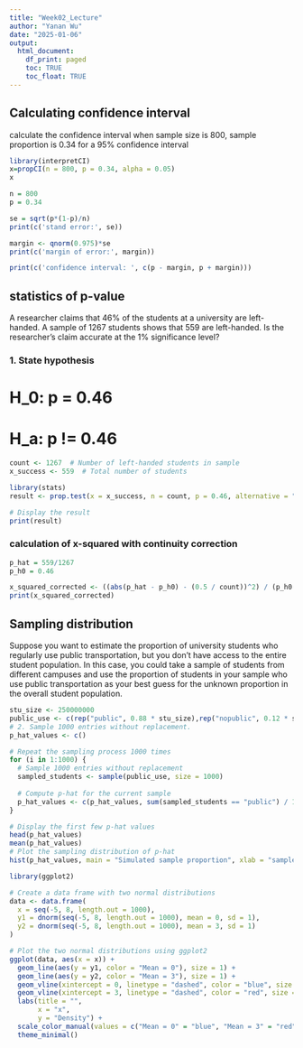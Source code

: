 ```yaml
---
title: "Week02_Lecture"
author: "Yanan Wu"
date: "2025-01-06"
output: 
  html_document:
    df_print: paged
    toc: TRUE
    toc_float: TRUE
---
```

## Calculating confidence interval

calculate the confidence interval when sample size is 800, sample proportion is 0.34 for a 95% confidence interval

```r
library(interpretCI)
x=propCI(n = 800, p = 0.34, alpha = 0.05)
x
```

```r
n = 800
p = 0.34

se = sqrt(p*(1-p)/n)
print(c('stand error:', se))

margin <- qnorm(0.975)*se
print(c('margin of error:', margin))

print(c('confidence interval: ', c(p - margin, p + margin)))
```


## statistics of p-value

A researcher claims that 46% of the students at a university are left-handed. A sample of 1267 students shows that 559 are left-handed. Is the researcher’s claim accurate at the 1% significance level?

### 1. State hypothesis

# H_0: p = 0.46
# H_a: p != 0.46

```r
count <- 1267  # Number of left-handed students in sample
x_success <- 559  # Total number of students

library(stats)
result <- prop.test(x = x_success, n = count, p = 0.46, alternative = "two.sided", conf.level = 0.9)

# Display the result
print(result)
```
### calculation of x-squared with continuity correction 

```r
p_hat = 559/1267
p_h0 = 0.46

x_squared_corrected <- ((abs(p_hat - p_h0) - (0.5 / count))^2) / (p_h0 * (1 - p_h0) / count)
print(x_squared_corrected)


```

## Sampling distribution

Suppose you want to estimate the proportion of university students who regularly use public transportation, but you don’t have access to the entire student population. In this case, you could take a sample of students from different campuses and use the proportion of students in your sample who use public transportation as your best guess for the unknown proportion in the overall student population.


```r
stu_size <- 250000000
public_use <- c(rep("public", 0.88 * stu_size),rep("nopublic", 0.12 * stu_size))
# 2. Sample 1000 entries without replacement.
p_hat_values <- c()

# Repeat the sampling process 1000 times
for (i in 1:1000) {
  # Sample 1000 entries without replacement
  sampled_students <- sample(public_use, size = 1000)
  
  # Compute p-hat for the current sample
  p_hat_values <- c(p_hat_values, sum(sampled_students == "public") / 1000)
}

# Display the first few p-hat values
head(p_hat_values)
mean(p_hat_values)
# Plot the sampling distribution of p-hat
hist(p_hat_values, main = "Simulated sample proportion", xlab = "sample_proportion", col = "lightblue", border = "white")
```




```r
library(ggplot2)

# Create a data frame with two normal distributions
data <- data.frame(
  x = seq(-5, 8, length.out = 1000),
  y1 = dnorm(seq(-5, 8, length.out = 1000), mean = 0, sd = 1),
  y2 = dnorm(seq(-5, 8, length.out = 1000), mean = 3, sd = 1)
)

# Plot the two normal distributions using ggplot2
ggplot(data, aes(x = x)) +
  geom_line(aes(y = y1, color = "Mean = 0"), size = 1) +
  geom_line(aes(y = y2, color = "Mean = 3"), size = 1) +
  geom_vline(xintercept = 0, linetype = "dashed", color = "blue", size = 1) +
  geom_vline(xintercept = 3, linetype = "dashed", color = "red", size = 1) +
  labs(title = "",
       x = "x",
       y = "Density") +
  scale_color_manual(values = c("Mean = 0" = "blue", "Mean = 3" = "red")) +
  theme_minimal()
```







